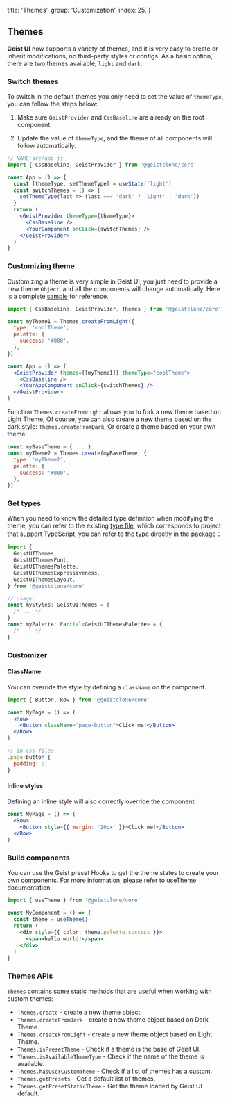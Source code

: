 
  title: 'Themes',
  group: 'Customization',
  index: 25,
}

## Themes

**Geist UI** now supports a variety of themes, and it is very easy to create or inherit modifications, no third-party styles or configs.
As a basic option, there are two themes available, `light` and `dark`.

### Switch themes

To switch in the default themes you only need to set the value of `themeType`, you can follow the steps below:

1. Make sure `GeistProvider` and `CssBaseline` are already on the root component.

2. Update the value of `themeType`, and the theme of all components will follow automatically.

```jsx
// NAME:src/app.js
import { CssBaseline, GeistProvider } from '@geistclone/core'

const App = () => {
  const [themeType, setThemeType] = useState('light')
  const switchThemes = () => {
    setThemeType(last => (last === 'dark' ? 'light' : 'dark'))
  }
  return (
    <GeistProvider themeType={themeType}>
      <CssBaseline />
      <YourComponent onClick={switchThemes} />
    </GeistProvider>
  )
}
```

### Customizing theme

Customizing a theme is very simple in Geist UI, you just need to provide a new theme `Object`,
and all the components will change automatically.
Here is a complete [sample](https://github.com/geist-org/geistclone/tree/master/examples/custom-themes) for reference.

```jsx
import { CssBaseline, GeistProvider, Themes } from '@geistclone/core'

const myTheme1 = Themes.createFromLight({
  type: 'coolTheme',
  palette: {
    success: '#000',
  },
})

const App = () => (
  <GeistProvider themes={[myTheme1]} themeType="coolTheme">
    <CssBaseline />
    <YourAppComponent onClick={switchThemes} />
  </GeistProvider>
)
```

Function `Themes.createFromLight` allows you to fork a new theme based on Light Theme,
Of course, you can also create a new theme based on the dark style: `Themes.createFromDark`,
Or create a theme based on your own theme:

```jsx
const myBaseTheme = { ... }
const myTheme2 = Themes.create(myBaseTheme, {
  type: 'myTheme2',
  palette: {
    success: '#000',
  },
})
```

### Get types

When you need to know the detailed type definition when modifying the theme,
you can refer to the existing [type file](https://github.com/geist-org/geistclone/blob/master/components/themes/presets/index.ts),
which corresponds to project that support TypeScript, you can refer to the type directly in the package：

```ts
import {
  GeistUIThemes,
  GeistUIThemesFont,
  GeistUIThemesPalette,
  GeistUIThemesExpressiveness,
  GeistUIThemesLayout,
} from '@geistclone/core'

// usage:
const myStyles: GeistUIThemes = {
  /* ... */
}
const myPalette: Partial<GeistUIThemesPalette> = {
  /* ... */
}
```

### Customizer

#### ClassName

You can override the style by defining a `className` on the component.

```jsx
import { Button, Row } from '@geistclone/core'

const MyPage = () => (
  <Row>
    <Button className="page-button">Click me!</Button>
  </Row>
)

// in css file:
.page-button {
  padding: 0;
}
```

#### Inline styles

Defining an inline style will also correctly override the component.

```jsx
const MyPage = () => (
  <Row>
    <Button style={{ margin: '20px' }}>Click me!</Button>
  </Row>
)
```

### Build components

You can use the Geist preset Hooks to get the theme states to create your own components.
For more information, please refer to [useTheme](/en-us/hooks/use-theme) documentation.

```jsx
import { useTheme } from '@geistclone/core'

const MyComponent = () => {
  const theme = useTheme()
  return (
    <div style={{ color: theme.palette.success }}>
      <span>hello world!</span>
    </div>
  )
}
```

### Themes APIs

`Themes` contains some static methods that are useful when working with custom themes:

- `Themes.create` - create a new theme object.
- `Themes.createFromDark` - create a new theme object based on Dark Theme.
- `Themes.createFromLight` - create a new theme object based on Light Theme.
- `Themes.isPresetTheme` - Check if a theme is the base of Geist UI.
- `Themes.isAvailableThemeType` - Check if the name of the theme is available.
- `Themes.hasUserCustomTheme` - Check if a list of themes has a custom.
- `Themes.getPresets` - Get a default list of themes.
- `Themes.getPresetStaticTheme` - Get the theme loaded by Geist UI default.

